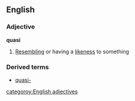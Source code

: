 ==English==
===Adjective===
'''quasi'''
#[[Resembling]] or having a [[likeness]] to something
===Derived terms===
*[[quasi-]]
[[categoroy:English adjectives]]